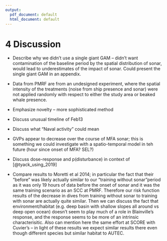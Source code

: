 ```yaml
---
output:
  pdf_document: default
  html_document: default
---
```


# 4 Discussion

- Describe why we didn't use a single giant GAM -- didn't want contamination of the baseline period by the spatial distribution of sonar, would lead to underestimates of the impact of sonar. Could present the single giant GAM in an appendix.

- Data from PMRF are from an undesigned experiment, where the spatial intensity of the treatments (noise from ship presence and sonar) were not applied randomly with respect to either the study area or beaked whale presence.

- Emphasize novelty -- more sophisticated method

- Discuss unusual timeline of Feb13

- Discuss what "Naval activity" could mean

- GVPs appear to decrease over the course of MFA sonar; this is something we could investigate with a spatio-temporal model in teh future (hour since onset of MFA?  SEL?)

- Discuss dose-response and p(disturbance) in context of [@tyack_using_2019] 

- Compare results to Moretti et al 2014; in particular the fact that their “before” was likely actually similar to our “training without sonar”period as it was only 19 hours of data before the onset of sonar and it was the same training scenario as an SCC at PMRF. Therefore our risk function results of the decrease in dives from training without sonar to training with sonar are actually quite similar. Then we can discuss the fact that environment/habitat (e.g. deep basin with shallow slopes all around vs deep open ocean) doesn’t seem to play much of a role in Blainville’s response, and the response seems to be more of an intrinsic characterisitic. Also can mention here the same effort at SCORE with Cuvier’s – in light of these results we expect similar results there even though different species but similar habitat to AUTEC.